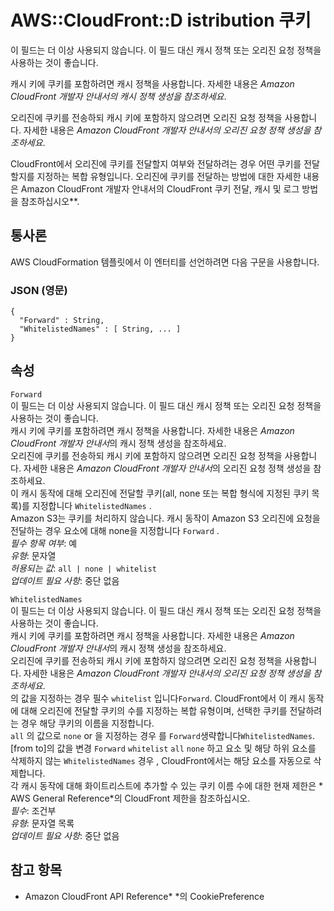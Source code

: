 # AWS::CloudFront::D istribution 쿠키

이 필드는 더 이상 사용되지 않습니다. 이 필드 대신 캐시 정책 또는 오리진 요청 정책을 사용하는 것이 좋습니다.

캐시 키에 쿠키를 포함하려면 캐시 정책을 사용합니다. 자세한 내용은 _Amazon CloudFront 개발자 안내서의 캐시 정책 생성을 참조하세요_.

오리진에 쿠키를 전송하되 캐시 키에 포함하지 않으려면 오리진 요청 정책을 사용합니다. 자세한 내용은 _Amazon CloudFront 개발자 안내서의 오리진 요청 정책 생성을 참조하세요_.

CloudFront에서 오리진에 쿠키를 전달할지 여부와 전달하려는 경우 어떤 쿠키를 전달할지를 지정하는 복합 유형입니다. 오리진에 쿠키를 전달하는 방법에 대한 자세한 내용은 Amazon CloudFront 개발자 안내서의 CloudFront 쿠키 전달, 캐시 및 로그 방법을 참조하십시오\*\*.

## 통사론

AWS CloudFormation 템플릿에서 이 엔터티를 선언하려면 다음 구문을 사용합니다.

### JSON (영문)

```
{
  "Forward" : String,
  "WhitelistedNames" : [ String, ... ]
}
```

## 속성

`Forward`  
이 필드는 더 이상 사용되지 않습니다. 이 필드 대신 캐시 정책 또는 오리진 요청 정책을 사용하는 것이 좋습니다.  
캐시 키에 쿠키를 포함하려면 캐시 정책을 사용합니다. 자세한 내용은 *Amazon CloudFront 개발자 안내서*의 캐시 정책 생성을 참조하세요.  
오리진에 쿠키를 전송하되 캐시 키에 포함하지 않으려면 오리진 요청 정책을 사용합니다. 자세한 내용은 *Amazon CloudFront 개발자 안내서*의 오리진 요청 정책 생성을 참조하세요.  
이 캐시 동작에 대해 오리진에 전달할 쿠키(all, none 또는 복합 형식에 지정된 쿠키 목록)를 지정합니다 `WhitelistedNames` .  
Amazon S3는 쿠키를 처리하지 않습니다. 캐시 동작이 Amazon S3 오리진에 요청을 전달하는 경우 요소에 대해 none을 지정합니다 `Forward` .  
_필수 항목 여부_: 예  
_유형_: 문자열  
_허용되는 값_: `all | none | whitelist`  
_업데이트 필요 사항_: 중단 없음

`WhitelistedNames`  
이 필드는 더 이상 사용되지 않습니다. 이 필드 대신 캐시 정책 또는 오리진 요청 정책을 사용하는 것이 좋습니다.  
캐시 키에 쿠키를 포함하려면 캐시 정책을 사용합니다. 자세한 내용은 *Amazon CloudFront 개발자 안내서*의 캐시 정책 생성을 참조하세요.  
오리진에 쿠키를 전송하되 캐시 키에 포함하지 않으려면 오리진 요청 정책을 사용합니다. 자세한 내용은 _Amazon CloudFront 개발자 안내서의 오리진 요청 정책 생성을 참조하세요_.  
의 값을 지정하는 경우 필수 `whitelist` 입니다`Forward`. CloudFront에서 이 캐시 동작에 대해 오리진에 전달할 쿠키의 수를 지정하는 복합 유형이며, 선택한 쿠키를 전달하려는 경우 해당 쿠키의 이름을 지정합니다.  
`all` 의 값으로 `none` or 을 지정하는 경우 를 `Forward`생략합니다`WhitelistedNames`. [from to]의 값을 변경 `Forward` `whitelist` `all` `none` 하고 요소 및 해당 하위 요소를 삭제하지 않는 `WhitelistedNames` 경우 , CloudFront에서는 해당 요소를 자동으로 삭제합니다.  
각 캐시 동작에 대해 화이트리스트에 추가할 수 있는 쿠키 이름 수에 대한 현재 제한은 * AWS General Reference*의 CloudFront 제한을 참조하십시오.  
_필수_: 조건부  
_유형_: 문자열 목록  
_업데이트 필요 사항_: 중단 없음

## 참고 항목

- Amazon CloudFront API Reference\* \*의 CookiePreference
